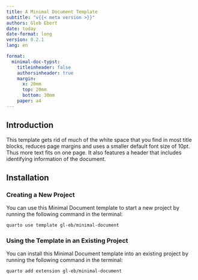 ```yaml
---
title: A Minimal Document Template
subtitle: "v{{< meta version >}}"
authors: Gleb Ebert
date: today
date-format: long
version: 0.2.1
lang: en

format:
  minimal-doc-typst:
    titleinheader: false
    authorsinheader: true
    margin:
      x: 20mm
      top: 20mm
      bottom: 30mm
    paper: a4
---
```


## Introduction

This template gets rid of much of the white space that you find in most title blocks, reduces page margins and uses a smaller default font size of 10pt.
Thus more text fits on one page.
It also features a header that includes identifying information of the document.

## Installation

### Creating a New Project

You can use this Minimal Document template to start a new project by running the following command in the terminal:

```bash
quarto use template gl-eb/minimal-document
```

### Using the Template in an Existing Project

You can install this Minimal Document template into an existing project by running the following command in the terminal:

```bash
quarto add extension gl-eb/minimal-document
```
